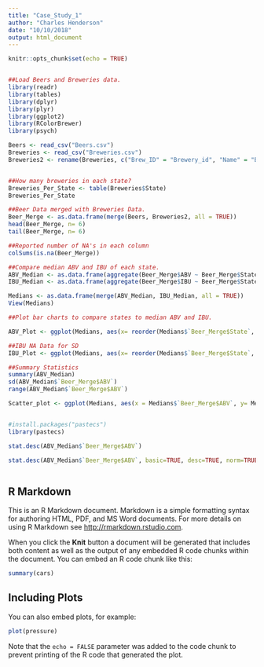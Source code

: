 ```yaml
---
title: "Case_Study_1"
author: "Charles Henderson"
date: "10/10/2018"
output: html_document
---
```


```r
knitr::opts_chunk$set(echo = TRUE)


##Load Beers and Breweries data. 
library(readr)
library(tables)
library(dplyr)
library(plyr)
library(ggplot2)
library(RColorBrewer)
library(psych)

Beers <- read_csv("Beers.csv")
Breweries <- read_csv("Breweries.csv")
Breweries2 <- rename(Breweries, c("Brew_ID" = "Brewery_id", "Name" = "Brewery_Name"))


##How many breweries in each state?
Breweries_Per_State <- table(Breweries$State)
Breweries_Per_State

##Beer Data merged with Breweries Data.
Beer_Merge <- as.data.frame(merge(Beers, Breweries2, all = TRUE))
head(Beer_Merge, n= 6)
tail(Beer_Merge, n= 6)

##Reported number of NA's in each column
colSums(is.na(Beer_Merge))

##Compare median ABV and IBU of each state.
ABV_Median <- as.data.frame(aggregate(Beer_Merge$ABV ~ Beer_Merge$State, Beer_Merge, median))
IBU_Median <- as.data.frame(aggregate(Beer_Merge$IBU ~ Beer_Merge$State, Beer_Merge, median))

Medians <- as.data.frame(merge(ABV_Median, IBU_Median, all = TRUE))
View(Medians)

##Plot bar charts to compare states to median ABV and IBU.

ABV_Plot <- ggplot(Medians, aes(x= reorder(Medians$`Beer_Merge$State`, -Medians$`Beer_Merge$ABV`), y= Medians$`Beer_Merge$ABV`, fill= Medians$`Beer_Merge$ABV`, colour = Medians$`Beer_Merge$State`)) + xlab("States") + ylab("ABV") + geom_bar(stat= "identity") + labs(colour = "State", fill = "ABV") + theme(axis.text.x= element_text(angle = 90, size = 7, hjust = 1)) + ggtitle("Median ABV By State") + coord_cartesian(ylim = c(0.00, 0.09)) + scale_fill_distiller(palette = "Spectral")

##IBU NA Data for SD
IBU_Plot <- ggplot(Medians, aes(x= reorder(Medians$`Beer_Merge$State`, -Medians$`Beer_Merge$IBU`), y= Medians$`Beer_Merge$IBU`, fill= Medians$`Beer_Merge$IBU`, colour = Medians$`Beer_Merge$State`)) + xlab("States") + ylab("IBU") + geom_bar(stat= "identity") + labs(colour = "State", fill = "IBU") + theme(axis.text.x= element_text(angle = 90, size = 7, hjust = 1)) + ggtitle("Median IBU By State") + coord_cartesian(ylim = c(00, 80)) + scale_fill_distiller(palette = "Spectral")

##Summary Statistics
summary(ABV_Median)
sd(ABV_Median$`Beer_Merge$ABV`)
range(ABV_Median$`Beer_Merge$ABV`)

Scatter_plot <- ggplot(Medians, aes(x = Medians$`Beer_Merge$ABV`, y= Medians$`Beer_Merge$IBU`, color = Medians$`Beer_Merge$State`)) + geom_point() + geom_smooth(method = "auto", se=TRUE, fullrange= TRUE, level= 0.95) + xlab("ABV") + ylab("IBU") + labs(colour = "States")


```

```r

```

```r
#install.packages("pastecs")
library(pastecs)

stat.desc(ABV_Median$`Beer_Merge$ABV`)

stat.desc(ABV_Median$`Beer_Merge$ABV`, basic=TRUE, desc=TRUE, norm=TRUE, p=0.95)
```

```r



```

## R Markdown

This is an R Markdown document. Markdown is a simple formatting syntax for authoring HTML, PDF, and MS Word documents. For more details on using R Markdown see <http://rmarkdown.rstudio.com>.

When you click the **Knit** button a document will be generated that includes both content as well as the output of any embedded R code chunks within the document. You can embed an R code chunk like this:

```r
summary(cars)
```

## Including Plots

You can also embed plots, for example:

```r
plot(pressure)
```

Note that the `echo = FALSE` parameter was added to the code chunk to prevent printing of the R code that generated the plot.
